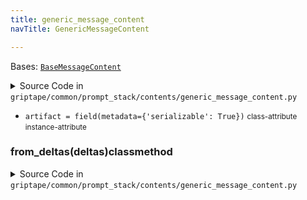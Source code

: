 ```yaml
---
title: generic_message_content
navTitle: GenericMessageContent

---
```


<span id="griptape.common.prompt_stack.contents.generic_message_content.GenericMessageContent"></span>

Bases:
 [`BaseMessageContent`](../..#griptape.common.BaseMessageContent "BaseMessageContent (griptape.common.BaseMessageContent)")

<details><summary>Source Code in <code>griptape&#47;common&#47;prompt_stack&#47;contents&#47;generic_message_content.py</code></summary>

```python
@define
class GenericMessageContent(BaseMessageContent):
    artifact: GenericArtifact = field(metadata={"serializable": True})

    @classmethod
    def from_deltas(cls, deltas: Sequence[BaseDeltaMessageContent]) -> GenericMessageContent:
        raise NotImplementedError
```

</details>

-   `artifact = field(metadata={'serializable': True})` <small>class-attribute</small> <small>instance-attribute</small>  <span id="griptape.common.prompt_stack.contents.generic_message_content.GenericMessageContent.artifact"></span> 

<span id="griptape.common.prompt_stack.contents.generic_message_content.GenericMessageContent.from_deltas"></span>

### from_deltas(deltas)classmethod

<details><summary>Source Code in <code>griptape&#47;common&#47;prompt_stack&#47;contents&#47;generic_message_content.py</code></summary>

```python
@classmethod
def from_deltas(cls, deltas: Sequence[BaseDeltaMessageContent]) -> GenericMessageContent:
    raise NotImplementedError
```

</details>
